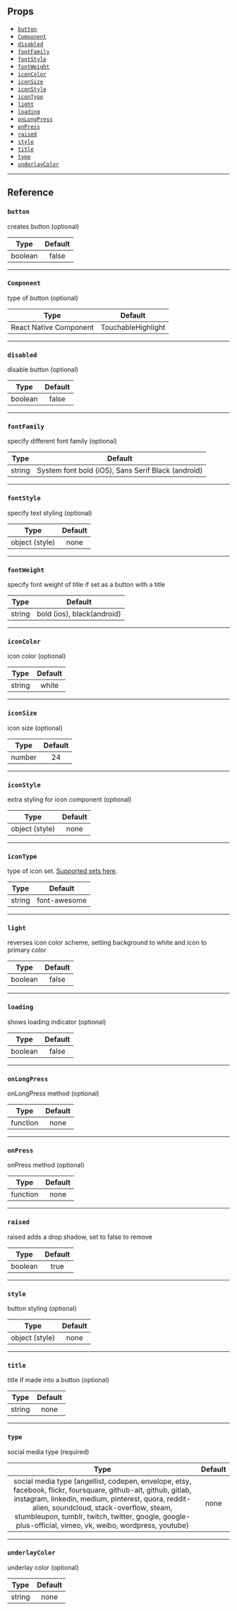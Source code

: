 ## Props

- [`button`](#button)
- [`Component`](#Component)
- [`disabled`](#disabled)
- [`fontFamily`](#fontfamily)
- [`fontStyle`](#fontstyle)
- [`fontWeight`](#fontweight)
- [`iconColor`](#iconcolor)
- [`iconSize`](#iconsize)
- [`iconStyle`](#iconstyle)
- [`iconType`](#icontype)
- [`light`](#light)
- [`loading`](#loading)
- [`onLongPress`](#onlongpress)
- [`onPress`](#onpress)
- [`raised`](#raised)
- [`style`](#style)
- [`title`](#title)
- [`type`](#type)
- [`underlayColor`](#underlaycolor)

---

## Reference

### `button`

creates button (optional)

|  Type   | Default |
| :-----: | :-----: |
| boolean |  false  |

---

### `Component`

type of button (optional)

|          Type          |      Default       |
| :--------------------: | :----------------: |
| React Native Component | TouchableHighlight |

---

### `disabled`

disable button (optional)

|  Type   | Default |
| :-----: | :-----: |
| boolean |  false  |

---

### `fontFamily`

specify different font family (optional)

|  Type  |                      Default                       |
| :----: | :------------------------------------------------: |
| string | System font bold (iOS), Sans Serif Black (android) |

---

### `fontStyle`

specify text styling (optional)

|      Type      | Default |
| :------------: | :-----: |
| object (style) |  none   |

---

### `fontWeight`

specify font weight of title if set as a button with a title

|  Type  |          Default           |
| :----: | :------------------------: |
| string | bold (ios), black(android) |

---

### `iconColor`

icon color (optional)

|  Type  | Default |
| :----: | :-----: |
| string |  white  |

---

### `iconSize`

icon size (optional)

|  Type  | Default |
| :----: | :-----: |
| number |   24    |

---

### `iconStyle`

extra styling for icon component (optional)

|      Type      | Default |
| :------------: | :-----: |
| object (style) |  none   |

---

### `iconType`

type of icon set. [Supported sets here](./icon.md#available-icon-sets).

|  Type  |   Default    |
| :----: | :----------: |
| string | font-awesome |

---

### `light`

reverses icon color scheme, setting background to white and icon to primary
color

|  Type   | Default |
| :-----: | :-----: |
| boolean |  false  |

---

### `loading`

shows loading indicator (optional)

|  Type   | Default |
| :-----: | :-----: |
| boolean |  false  |

---

### `onLongPress`

onLongPress method (optional)

|   Type   | Default |
| :------: | :-----: |
| function |  none   |

---

### `onPress`

onPress method (optional)

|   Type   | Default |
| :------: | :-----: |
| function |  none   |

---

### `raised`

raised adds a drop shadow, set to false to remove

|  Type   | Default |
| :-----: | :-----: |
| boolean |  true   |

---

### `style`

button styling (optional)

|      Type      | Default |
| :------------: | :-----: |
| object (style) |  none   |

---

### `title`

title if made into a button (optional)

|  Type  | Default |
| :----: | :-----: |
| string |  none   |

---

### `type`

social media type (required)

|                                                                                                                                                            Type                                                                                                                                                            | Default |
| :------------------------------------------------------------------------------------------------------------------------------------------------------------------------------------------------------------------------------------------------------------------------------------------------------------------------: | :-----: |
| social media type (angellist, codepen, envelope, etsy, facebook, flickr, foursquare, github-alt, github, gitlab, instagram, linkedin, medium, pinterest, quora, reddit-alien, soundcloud, stack-overflow, steam, stumbleupon, tumblr, twitch, twitter, google, google-plus-official, vimeo, vk, weibo, wordpress, youtube) |  none   |

---

### `underlayColor`

underlay color (optional)

|  Type  | Default |
| :----: | :-----: |
| string |  none   |
